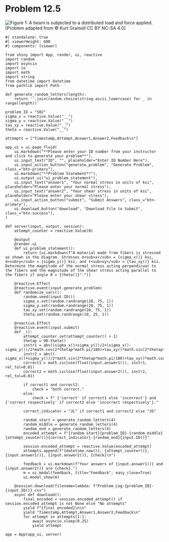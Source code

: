 # Problem 12.5 {.unnumbered}


![Figure 1: A beam is subjected to a distributed load and force applied. ](images/502.png){fig-alt="A material made from fibers is stressed by sigma_x, sigma_y, and tau_xy. The fibers run at an angle of theta."}
\[Problem adapted from © Kurt Gramoll CC BY NC-SA 4.0\]

```shinylive-python
#| standalone: true
#| viewerHeight: 600
#| components: [viewer]

from shiny import App, render, ui, reactive
import random
import asyncio
import io
import math
import string
from datetime import datetime
from pathlib import Path

def generate_random_letters(length):
    return ''.join(random.choice(string.ascii_lowercase) for _ in range(length))

problem_ID = "502"
sigma_x = reactive.Value("__")
sigma_y = reactive.Value("__")
tau_xy = reactive.Value("__")
theta = reactive.Value("__")

attempts = ["Timestamp,Attempt,Answer1,Answer2,Feedback\n"]

app_ui = ui.page_fluid(
    ui.markdown("**Please enter your ID number from your instructor and click to generate your problem**"),
    ui.input_text("ID", "", placeholder="Enter ID Number Here"),
    ui.input_action_button("generate_problem", "Generate Problem", class_="btn-primary"),
    ui.markdown("**Problem Statement**"),
    ui.output_ui("ui_problem_statement"),
    ui.input_text("answer1", "Your normal stress in units of ksi", placeholder="Please enter your normal stress"),
    ui.input_text("answer2", "Your shear stress in units of ksi", placeholder="Please enter your shear stress"),
    ui.input_action_button("submit", "Submit Answers", class_="btn-primary"),
    ui.download_button("download", "Download File to Submit", class_="btn-success"),
)

def server(input, output, session):
    attempt_counter = reactive.Value(0)

    @output
    @render.ui
    def ui_problem_statement():
        return [ui.markdown(f"A material made from fibers is stressed as shown in the diagram. Stresses σ<sub>x</sub> = {sigma_x()} ksi, σ<sub>y</sub> = {sigma_y()} ksi, and τ<sub>xy</sub> = {tau_xy()} ksi. Determine the magnitude of the normal stress acting perpendicuar to the fibers and the magnitude of the shear stress acting parallel to the fibers if angle Θ = {theta()}°.")]

    @reactive.Effect
    @reactive.event(input.generate_problem)
    def randomize_vars():
        random.seed(input.ID())
        sigma_x.set(random.randrange(20, 75, 1))
        sigma_y.set(random.randrange(20, 75, 1))
        tau_xy.set(random.randrange(20, 75, 1))
        theta.set(random.randrange(10, 25, 1))

    @reactive.Effect
    @reactive.event(input.submit)
    def _():
        attempt_counter.set(attempt_counter() + 1)
        thetap = 90-theta()
        instr1 = abs((sigma_x()+sigma_y())/2+(sigma_x()-sigma_y())/2*math.cos(2*thetap*math.pi/180)+tau_xy()*math.sin(2*thetap*math.pi/180))
        instr2 = abs((-sigma_x()+sigma_y())/2*math.sin(2*thetap*math.pi/180)+tau_xy()*math.cos(2*thetap*math.pi/180))
        correct1 = math.isclose(float(input.answer1()), instr1, rel_tol=0.01)
        correct2 = math.isclose(float(input.answer2()), instr2, rel_tol=0.01)
    
        if correct1 and correct2:
            check = "both correct."
        else:
            check = f" {'correct' if correct1 else 'incorrect'} and {'correct respectively' if correct2 else 'incorrect respectively'}."
        
        correct_indicator = "JL" if correct1 and correct2 else "JG"

        random_start = generate_random_letters(4)
        random_middle = generate_random_letters(4)
        random_end = generate_random_letters(4)
        encoded_attempt = f"{random_start}{problem_ID}-{random_middle}{attempt_counter()}{correct_indicator}-{random_end}{input.ID()}"

        session.encoded_attempt = reactive.Value(encoded_attempt)
        attempts.append(f"{datetime.now()}, {attempt_counter()}, {input.answer1()}, {input.answer2()}, {check}\n")

        feedback = ui.markdown(f"Your answers of {input.answer1()} and {input.answer2()} are {check}.")
        m = ui.modal(feedback, title="Feedback", easy_close=True)
        ui.modal_show(m)

    @session.download(filename=lambda: f"Problem_Log-{problem_ID}-{input.ID()}.csv")
    async def download():
        final_encoded = session.encoded_attempt() if session.encoded_attempt is not None else "No attempts"
        yield f"{final_encoded}\n\n"
        yield "Timestamp,Attempt,Answer1,Answer2,Feedback\n"
        for attempt in attempts[1:]:
            await asyncio.sleep(0.25)
            yield attempt

app = App(app_ui, server)
```
